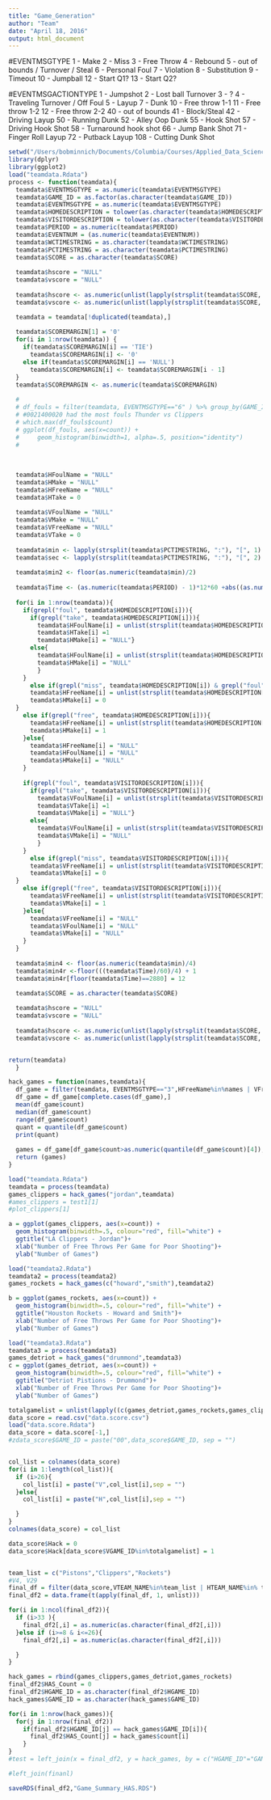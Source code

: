 ```yaml
---
title: "Game_Generation"
author: "Team"
date: "April 18, 2016"
output: html_document
---
```

#EVENTMSGTYPE
1 - Make 2 - Miss 3 - Free Throw 4 - Rebound 5 - out of bounds / Turnover / Steal 6 - Personal Foul 7 - Violation 8 - Substitution 9 - Timeout 10 - Jumpball 12 - Start Q1? 13 - Start Q2?

#EVENTMSGACTIONTYPE
1 - Jumpshot 2 - Lost ball Turnover 3 - ? 4 - Traveling Turnover / Off Foul 5 - Layup 7 - Dunk 10 - Free throw 1-1 11 - Free throw 1-2 12 - Free throw 2-2 40 - out of bounds 41 - Block/Steal 42 - Driving Layup 50 - Running Dunk 52 - Alley Oop Dunk 55 - Hook Shot 57 - Driving Hook Shot 58 - Turnaround hook shot 66 - Jump Bank Shot 71 - Finger Roll Layup 72 - Putback Layup 108 - Cutting Dunk Shot



```r
setwd("/Users/bobminnich/Documents/Columbia/Courses/Applied_Data_Science/FinalProject/finalproject-p5-team3")
library(dplyr)
library(ggplot2)
load("teamdata.Rdata")
process <- function(teamdata){
  teamdata$EVENTMSGTYPE = as.numeric(teamdata$EVENTMSGTYPE)
  teamdata$GAME_ID = as.factor(as.character(teamdata$GAME_ID))
  teamdata$EVENTMSGTYPE = as.numeric(teamdata$EVENTMSGTYPE)
  teamdata$HOMEDESCRIPTION = tolower(as.character(teamdata$HOMEDESCRIPTION))
  teamdata$VISITORDESCRIPTION = tolower(as.character(teamdata$VISITORDESCRIPTION))
  teamdata$PERIOD = as.numeric(teamdata$PERIOD)
  teamdata$EVENTNUM = (as.numeric(teamdata$EVENTNUM))
  teamdata$WCTIMESTRING = as.character(teamdata$WCTIMESTRING)
  teamdata$PCTIMESTRING = as.character(teamdata$PCTIMESTRING)
  teamdata$SCORE = as.character(teamdata$SCORE)
  
  teamdata$hscore = "NULL"
  teamdata$vscore = "NULL"
  
  teamdata$hscore <- as.numeric(unlist(lapply(strsplit(teamdata$SCORE, "\\-"), "[", 1)))
  teamdata$vscore <- as.numeric(unlist(lapply(strsplit(teamdata$SCORE, "-"), "[", 2)))

  teamdata = teamdata[!duplicated(teamdata),] 
  
  teamdata$SCOREMARGIN[1] = '0'
  for(i in 1:nrow(teamdata)) {
    if(teamdata$SCOREMARGIN[i] == 'TIE')
      teamdata$SCOREMARGIN[i] <- '0'
    else if(teamdata$SCOREMARGIN[i] == 'NULL')
      teamdata$SCOREMARGIN[i] <- teamdata$SCOREMARGIN[i - 1]
  }
  teamdata$SCOREMARGIN <- as.numeric(teamdata$SCOREMARGIN)
  
  # 
  # df_fouls = filter(teamdata, EVENTMSGTYPE=="6" ) %>% group_by(GAME_ID) %>% summarise(count = n())
  # #0021400020 had the most fouls Thunder vs Clippers
  # which.max(df_fouls$count)
  # ggplot(df_fouls, aes(x=count)) +
  #     geom_histogram(binwidth=1, alpha=.5, position="identity")
  # 
  
  
  
  teamdata$HFoulName = "NULL"
  teamdata$HMake = "NULL"
  teamdata$HFreeName = "NULL"
  teamdata$HTake = 0
  
  teamdata$VFoulName = "NULL"
  teamdata$VMake = "NULL"
  teamdata$VFreeName = "NULL"
  teamdata$VTake = 0
  
  teamdata$min <- lapply(strsplit(teamdata$PCTIMESTRING, ":"), "[", 1)
  teamdata$sec <- lapply(strsplit(teamdata$PCTIMESTRING, ":"), "[", 2)
  
  teamdata$min2 <- floor(as.numeric(teamdata$min)/2) 
  
  teamdata$Time <- (as.numeric(teamdata$PERIOD) - 1)*12*60 +abs((as.numeric(teamdata$min)-12)*60 - (0-as.numeric(teamdata$sec)))
  
  for(i in 1:nrow(teamdata)){
    if(grepl("foul", teamdata$HOMEDESCRIPTION[i])){
      if(grepl("take", teamdata$HOMEDESCRIPTION[i])){
        teamdata$HFoulName[i] = unlist(strsplit(teamdata$HOMEDESCRIPTION[i],"\\s"))[1]
        teamdata$HTake[i] =1
        teamdata$HMake[i] = "NULL"}
      else{
        teamdata$HFoulName[i] = unlist(strsplit(teamdata$HOMEDESCRIPTION[i],"\\s"))[1]
        teamdata$HMake[i] = "NULL"
        }
    }
      else if(grepl("miss", teamdata$HOMEDESCRIPTION[i]) & grepl("foul", teamdata$HOMEDESCRIPTION[i])){
      teamdata$HFreeName[i] = unlist(strsplit(teamdata$HOMEDESCRIPTION[i],"\\s"))[2]
      teamdata$HMake[i] = 0
  }
    else if(grepl("free", teamdata$HOMEDESCRIPTION[i])){
      teamdata$HFreeName[i] = unlist(strsplit(teamdata$HOMEDESCRIPTION[i],"\\s"))[1]
      teamdata$HMake[i] = 1
    }else{
      teamdata$HFreeName[i] = "NULL"
      teamdata$HFoulName[i] = "NULL"
      teamdata$HMake[i] = "NULL"
    }
    
    if(grepl("foul", teamdata$VISITORDESCRIPTION[i])){
      if(grepl("take", teamdata$VISITORDESCRIPTION[i])){
        teamdata$VFoulName[i] = unlist(strsplit(teamdata$VISITORDESCRIPTION[i],"\\s"))[1]
        teamdata$VTake[i] =1
        teamdata$VMake[i] = "NULL"}
      else{
        teamdata$VFoulName[i] = unlist(strsplit(teamdata$VISITORDESCRIPTION[i],"\\s"))[1]
        teamdata$VMake[i] = "NULL"
        }
    }
      else if(grepl("miss", teamdata$VISITORDESCRIPTION[i])){
      teamdata$VFreeName[i] = unlist(strsplit(teamdata$VISITORDESCRIPTION[i],"\\s"))[2]
      teamdata$VMake[i] = 0
  }
    else if(grepl("free", teamdata$VISITORDESCRIPTION[i])){
      teamdata$VFreeName[i] = unlist(strsplit(teamdata$VISITORDESCRIPTION[i],"\\s"))[1]
      teamdata$VMake[i] = 1
    }else{
      teamdata$VFreeName[i] = "NULL"
      teamdata$VFoulName[i] = "NULL"
      teamdata$VMake[i] = "NULL"
    }
  }
  
  teamdata$min4 <- floor(as.numeric(teamdata$min)/4)
  teamdata$min4r <-floor(((teamdata$Time)/60)/4) + 1
  teamdata$min4r[floor(teamdata$Time)==2880] = 12
  
  teamdata$SCORE = as.character(teamdata$SCORE)

  teamdata$hscore = "NULL"
  teamdata$vscore = "NULL"
  
  teamdata$hscore <- as.numeric(unlist(lapply(strsplit(teamdata$SCORE, "\\-"), "[", 1)))
  teamdata$vscore <- as.numeric(unlist(lapply(strsplit(teamdata$SCORE, "-"), "[", 2)))


return(teamdata)
  }
```

```r

hack_games = function(names,teamdata){
  df_game = filter(teamdata, EVENTMSGTYPE=="3",HFreeName%in%names | VFreeName%in%names )%>%group_by(GAME_ID)%>% summarise(count = n())
  df_game = df_game[complete.cases(df_game),]
  mean(df_game$count)
  median(df_game$count)
  range(df_game$count)
  quant = quantile(df_game$count)
  print(quant)
  
  games = df_game[df_game$count>as.numeric(quantile(df_game$count)[4]),]
  return (games)
}


```

```r
load("teamdata.Rdata")
teamdata = process(teamdata)
games_clippers = hack_games("jordan",teamdata)
#ames_clippers = test1[1]
#plot_clippers[1]
```

```r
a = ggplot(games_clippers, aes(x=count)) +
  geom_histogram(binwidth=.5, colour="red", fill="white") + 
  ggtitle("LA Clippers - Jordan")+
  xlab("Number of Free Throws Per Game for Poor Shooting")+
  ylab("Number of Games")

```

```r
load("teamdata2.Rdata")
teamdata2 = process(teamdata2)
games_rockets = hack_games(c("howard","smith"),teamdata2)
```

```r
b = ggplot(games_rockets, aes(x=count)) +
  geom_histogram(binwidth=.5, colour="red", fill="white") + 
  ggtitle("Houston Rockets - Howard and Smith")+
  xlab("Number of Free Throws Per Game for Poor Shooting")+
  ylab("Number of Games")
```

```r
load("teamdata3.Rdata")
teamdata3 = process(teamdata3)
games_detriot = hack_games("drummond",teamdata3)
c = ggplot(games_detriot, aes(x=count)) +
  geom_histogram(binwidth=.5, colour="red", fill="white") + 
  ggtitle("Detriot Pistions - Drummond")+
  xlab("Number of Free Throws Per Game for Poor Shooting")+
  ylab("Number of Games")


```

```r
totalgamelist = unlist(lapply((c(games_detriot,games_rockets,games_clippers)),as.character))
data_score = read.csv("data.score.csv")
load("data.score.Rdata")
data_score = data.score[-1,]
#zdata_score$GAME_ID = paste("00",data_score$GAME_ID, sep = "")


col_list = colnames(data_score)
for(i in 1:length(col_list)){
  if (i>26){
    col_list[i] = paste("V",col_list[i],sep = "")
  }else{
    col_list[i] = paste("H",col_list[i],sep = "")

  }
}
colnames(data_score) = col_list

data_score$Hack = 0
data_score$Hack[data_score$VGAME_ID%in%totalgamelist] = 1


team_list = c("Pistons","Clippers","Rockets")
#V4, V29
final_df = filter(data_score,VTEAM_NAME%in%team_list | HTEAM_NAME%in% team_list)
final_df2 = data.frame(t(apply(final_df, 1, unlist)))

for(i in 1:ncol(final_df2)){
  if (i>33 ){
    final_df2[,i] = as.numeric(as.character(final_df2[,i]))
  }else if (i>=8 & i<=26){
    final_df2[,i] = as.numeric(as.character(final_df2[,i]))

  }
}
```

```r

hack_games = rbind(games_clippers,games_detriot,games_rockets)
final_df2$HAS_Count = 0
final_df2$HGAME_ID = as.character(final_df2$HGAME_ID)
hack_games$GAME_ID = as.character(hack_games$GAME_ID)

for(i in 1:nrow(hack_games)){
  for(j in 1:nrow(final_df2))
    if(final_df2$HGAME_ID[j] == hack_games$GAME_ID[i]){
      final_df2$HAS_Count[j] = hack_games$count[i]
    }
}
#test = left_join(x = final_df2, y = hack_games, by = c("HGAME_ID"="GAME_ID"), all.x = TRUE)

#left_join(finanl)
```


```r
saveRDS(final_df2,"Game_Summary_HAS.RDS")
```


```r

```

